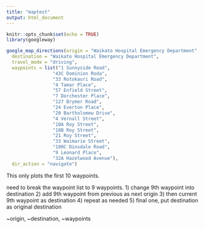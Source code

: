 ```yaml
---
title: "maptest"
output: html_document
---
```


```r
knitr::opts_chunk$set(echo = TRUE)
library(googleway)

```



```r
google_map_directions(origin = "Waikato Hospital Emergency Department",
  destination = "Waikato Hospital Emergency Department",
  travel_mode = "driving",
  waypoints = list("1 Sunnyside Road",
                 "43C Dominion Roda",
                 "33 Rotokauri Road",
                 "4 Tamar Place",
                 "57 Enfield Street",
                 "7 Dorchester Place",
                 "127 Brymer Road",
                 "24 Everton Place",
                 "20 Bartholomew Drive",
                 "4 Vernall Street",
                 "10A Roy Street",
                 "18B Roy Street",
                 "21 Roy Street",
                 "33 Waimarie Street",
                 "100C Dinsdale Road",
                 "9 Leonard Place",
                 "32A Hazelwood Avenue"),
  dir_action = "navigate")
```

This only plots the first 10 waypoints.

need to break the waypoint list to 9 waypoints.
1) change 9th waypoint into destination
2) add 9th waypoint from previous as next origin
3) then current 9th waypoint as destination
4) repeat as needed
5) final one, put destination as original destination

~origin,   ~destination,   ~waypoints




